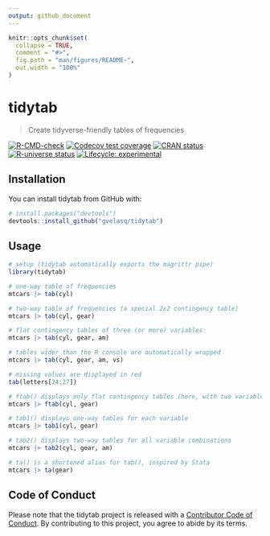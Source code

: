 ```yaml
---
output: github_document
---
```


<!-- README.md is generated from README.Rmd. Please edit that file -->

```r
knitr::opts_chunk$set(
  collapse = TRUE,
  comment = "#>",
  fig.path = "man/figures/README-",
  out.width = "100%"
)
```

# tidytab

> Create tidyverse-friendly tables of frequencies

<!-- badges: start -->
[![R-CMD-check](https://github.com/gvelasq/tidytab/actions/workflows/R-CMD-check.yaml/badge.svg?branch=main)](https://github.com/gvelasq/tidytab/actions/workflows/R-CMD-check.yaml)
[![Codecov test coverage](https://codecov.io/gh/gvelasq/tidytab/branch/main/graph/badge.svg)](https://codecov.io/gh/gvelasq/tidytab?branch=main)
[![CRAN status](https://www.r-pkg.org/badges/version/tidytab)](https://cran.r-project.org/package=tidytab)
[![R-universe status](https://gvelasq.r-universe.dev/badges/tidytab)](https://gvelasq.r-universe.dev/tidytab)
[![Lifecycle: experimental](https://img.shields.io/badge/lifecycle-experimental-orange.svg)](https://lifecycle.r-lib.org/articles/stages.html#experimental)
<!-- badges: end -->

## Installation

You can install tidytab from GitHub with:

```r
# install.packages("devtools")
devtools::install_github("gvelasq/tidytab")
```

## Usage

```r
# setup (tidytab automatically exports the magrittr pipe)
library(tidytab)

# one-way table of frequencies
mtcars |> tab(cyl)

# two-way table of frequencies (a special 2x2 contingency table)
mtcars |> tab(cyl, gear)

# flat contingency tables of three (or more) variables
mtcars |> tab(cyl, gear, am)

# tables wider than the R console are automatically wrapped
mtcars |> tab(cyl, gear, am, vs)

# missing values are displayed in red
tab(letters[24:27])

# ftab() displays only flat contingency tables (here, with two variables)
mtcars |> ftab(cyl, gear)

# tab1() displays one-way tables for each variable
mtcars |> tab1(cyl, gear)

# tab2() displays two-way tables for all variable combinations
mtcars |> tab2(cyl, gear, am)

# ta() is a shortened alias for tab(), inspired by Stata
mtcars |> ta(gear)
```

## Code of Conduct

Please note that the tidytab project is released with a [Contributor Code of Conduct](https://gvelasq.github.io/tidytab/CODE_OF_CONDUCT.html). By contributing to this project, you agree to abide by its terms.
